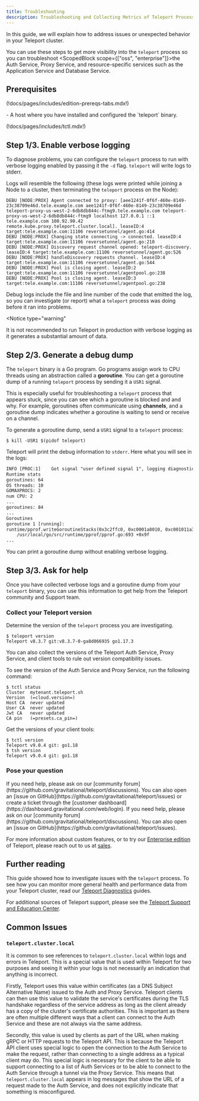 ```yaml
---
title: Troubleshooting
description: Troubleshooting and Collecting Metrics of Teleport Processes
---
```


In this guide, we will explain how to address issues or unexpected behavior in your
Teleport cluster.

You can use these steps to get more visibility into the `teleport` process so
you can troubleshoot <ScopedBlock scope={["oss", "enterprise"]}>the Auth
Service, Proxy Service, and </ScopedBlock> resource-specific services such as
the Application Service and Database Service.

## Prerequisites

(!docs/pages/includes/edition-prereqs-tabs.mdx!)

<ScopedBlock scope="cloud">
- A host where you have installed and configured the `teleport` binary.
</ScopedBlock>

(!docs/pages/includes/tctl.mdx!)

## Step 1/3. Enable verbose logging

To diagnose problems, you can configure the `teleport` process to run with
verbose logging enabled by passing it the `-d` flag. `teleport` will write logs
to stderr.

Logs will resemble the following (these logs were printed while joining a Node
to a cluster, then terminating the `teleport` process on the Node):

```
DEBU [NODE:PROX] Agent connected to proxy: [aee1241f-0f6f-460e-8149-23c38709e46d.tele.example.com aee1241f-0f6f-460e-8149-23c38709e46d teleport-proxy-us-west-2-6db8db844c-ftmg9.tele.example.com teleport-proxy-us-west-2-6db8db844c-ftmg9 localhost 127.0.0.1 ::1 tele.example.com 100.92.90.42 remote.kube.proxy.teleport.cluster.local]. leaseID:4 target:tele.example.com:11106 reversetunnel/agent.go:414
DEBU [NODE:PROX] Changing state connecting -> connected. leaseID:4 target:tele.example.com:11106 reversetunnel/agent.go:210
DEBU [NODE:PROX] Discovery request channel opened: teleport-discovery. leaseID:4 target:tele.example.com:11106 reversetunnel/agent.go:526
DEBU [NODE:PROX] handleDiscovery requests channel. leaseID:4 target:tele.example.com:11106 reversetunnel/agent.go:544
DEBU [NODE:PROX] Pool is closing agent. leaseID:2 target:tele.example.com:11106 reversetunnel/agentpool.go:238
DEBU [NODE:PROX] Pool is closing agent. leaseID:3 target:tele.example.com:11106 reversetunnel/agentpool.go:238
```

Debug logs include the file and line number of the code that emitted the log, so
you can investigate (or report) what a `teleport` process was doing before it ran into
problems.

<Notice
  type="warning"
>
  It is not recommended to run Teleport in production with verbose logging as it
  generates a substantial amount of data.

</Notice>

## Step 2/3. Generate a debug dump

The `teleport` binary is a Go program. Go programs assign work to CPU threads
using an abstraction called a **goroutine**. You can get a goroutine dump of a
running `teleport` process by sending it a `USR1` signal.

This is especially useful for troubleshooting a `teleport` process that appears
stuck, since you can see which a goroutine is blocked and and why. For example,
goroutines often communicate using **channels**, and a goroutine dump indicates
whether a goroutine is waiting to send or receive on a channel.

To generate a goroutine dump, send a `USR1` signal to a `teleport` process:

```code
$ kill -USR1 $(pidof teleport)
```

Teleport will print the debug information to `stderr`. Here what you will see in
the logs:

```txt
INFO [PROC:1]    Got signal "user defined signal 1", logging diagnostic info to stderr. service/signals.go:99
Runtime stats
goroutines: 64
OS threads: 10
GOMAXPROCS: 2
num CPU: 2
...
goroutines: 84
...
Goroutines
goroutine 1 [running]:
runtime/pprof.writeGoroutineStacks(0x3c2ffc0, 0xc0001a8010, 0xc001011a38, 0x4bcfb3)
	/usr/local/go/src/runtime/pprof/pprof.go:693 +0x9f
...
```

<Notice type="tip">

You can print a goroutine dump without enabling verbose logging.

</Notice>

## Step 3/3. Ask for help

Once you have collected verbose logs and a goroutine dump from your `teleport`
binary, you can use this information to get help from the Teleport community and
Support team.

### Collect your Teleport version

Determine the version of the `teleport` process you are investigating.

```code
$ teleport version
Teleport v8.3.7 git:v8.3.7-0-ga8d066935 go1.17.3
```

You can also collect the versions of the Teleport Auth Service, Proxy
Service, and client tools to rule out version compatibility issues.

<ScopedBlock scope="cloud">

To see the version of the Auth Service and Proxy Service, run the following
command:

```code
$ tctl status
Cluster  mytenant.teleport.sh                                          
Version  (=cloud.version=)                                                                   
Host CA  never updated                                                           
User CA  never updated                                                           
Jwt CA   never updated                                                           
CA pin   (=presets.ca_pin=)
```

</ScopedBlock>

Get the versions of your client tools:

```code
$ tctl version
Teleport v9.0.4 git: go1.18
$ tsh version
Teleport v9.0.4 git: go1.18
```

### Pose your question

<Tabs>
<TabItem scope={["cloud", "enterprise"]} label="Commercial">
If you need help, please ask on our [community forum](https://github.com/gravitational/teleport/discussions). You can also open an [issue on GitHub](https://github.com/gravitational/teleport/issues) or create a ticket through the [customer dashboard](https://dashboard.gravitational.com/web/login).

</TabItem>
<TabItem scope={["oss"]} label="Open Source">
If you need help, please ask on our [community forum](https://github.com/gravitational/teleport/discussions). You can also open an [issue on GitHub](https://github.com/gravitational/teleport/issues).

For more information about custom features, or to try our [Enterprise edition](../../deploy-a-cluster/teleport-enterprise/introduction.mdx) of Teleport, please reach out to us at [sales](https://goteleport.com/signup/enterprise/).
</TabItem>
</Tabs>

## Further reading

This guide showed how to investigate issues with the `teleport` process. To see
how you can monitor more general health and performance data from your Teleport
cluster, read our [Teleport Diagnostics](../diagnostics/monitoring.mdx) guides.

For additional sources of Teleport support, please see the
[Teleport Support and Education Center](https://goteleport.com/support/).

## Common Issues

### `teleport.cluster.local`

It is common to see references to `teleport.cluster.local` within logs and
errors in Teleport. This is a special value that is used within Teleport for two
purposes and seeing it within your logs is not necessarily an indication that
anything is incorrect.

Firstly, Teleport uses this value within certificates (as a DNS Subject
Alternative Name) issued to the Auth and Proxy Service. Teleport clients can
then use this value to validate the service's certificates during the TLS
handshake regardless of the service address as long as the client already has a
copy of the cluster's certificate authorities. This is important as there are
often multiple different ways that a client can connect to the Auth Service and
these are not always via the same address.

Secondly, this value is used by clients as part of the URL when making gRPC or
HTTP requests to the Teleport API. This is because the Teleport API client uses
special logic to open the connection to the Auth Service to make the request,
rather than connecting to a single address as a typical client may do. This
special logic is necessary for the client to be able to support connecting to a
list of Auth Services or to be able to connect to the Auth Service through a
tunnel via the Proxy Service. This means that `teleport.cluster.local` appears
in log messages that show the URL of a request made to the Auth Service, and
does not explicitly indicate that something is misconfigured.